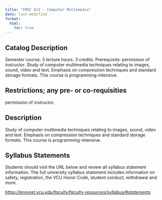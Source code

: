 ```yaml
---
title: "CMSC 611 - Computer Multimedia"
date: last-modified
format:
  html:
    toc: true
---
```


## Catalog Description

Semester course; 3 lecture hours. 3 credits. Prerequisite: permission of instructor. Study of computer multimedia techniques relating to images, sound, video and text. Emphasis on compression techniques and standard storage formats. This course is programming-intensive.


## Restrictions; any pre- or co-requisities
 
permission of instructor.

## Description

Study of computer multimedia techniques relating to images, sound, video and text. Emphasis on compression techniques and standard storage formats. This course is programming-intensive.

## Syllabus Statements

Students should visit the URL below and review all syllabus statement information. The full university syllabus statement includes information on safety, registration, the VCU Honor Code, student conduct, withdrawal and more.

*<https://provost.vcu.edu/faculty/faculty-resources/syllabus/#statements>*


